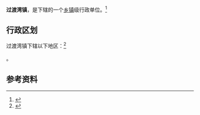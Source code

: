 {{中国乡级行政区|42/06/26/109/000}}

'''过渡湾镇'''，是{{PRC admin/fullname|42/06/26/109/000|3}}下辖的一个[[乡镇|乡镇]]级行政单位。<ref>{{PRC admin/ref sgc|{{PRC admin/parent|42/06/26/109/000}}}}</ref>

== 行政区划 ==

过渡湾镇下辖以下地区：<ref>{{PRC admin/ref sgc|42/06/26/109/000}}</ref>

{{PRC admin/children|42/06/26/109/000}}。

== 参考资料 ==

{{reflist}}

{{行政区划小作品}}
{{PRC admin/navcat|42/06/26/109/000}}